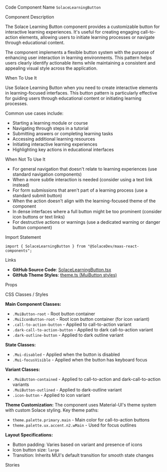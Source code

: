 
<Meta of={SolaceLearningButtonStories} />

<Title>Solace Learning Button</Title>

<Description of={SolaceLearningButtonStories} />

<Subtitle>Code Component Name</Subtitle>
`SolaceLearningButton`

<Subtitle>Component Description</Subtitle>

The Solace Learning Button component provides a customizable button for interactive learning experiences. It's useful for creating engaging call-to-action elements, allowing users to initiate learning processes or navigate through educational content.

The component implements a flexible button system with the purpose of enhancing user interaction in learning environments. This pattern helps users clearly identify actionable items while maintaining a consistent and appealing visual style across the application.

<Subtitle>When To Use It</Subtitle>

Use Solace Learning Button when you need to create interactive elements in learning-focused interfaces. This button pattern is particularly effective for guiding users through educational content or initiating learning processes.

Common use cases include:

- Starting a learning module or course
- Navigating through steps in a tutorial
- Submitting answers or completing learning tasks
- Accessing additional learning resources
- Initiating interactive learning experiences
- Highlighting key actions in educational interfaces

<Subtitle>When Not To Use It</Subtitle>

- For general navigation that doesn't relate to learning experiences (use standard navigation components)
- When a more subtle interaction is needed (consider using a text link instead)
- For form submissions that aren't part of a learning process (use a standard submit button)
- When the action doesn't align with the learning-focused theme of the component
- In dense interfaces where a full button might be too prominent (consider icon buttons or text links)
- For destructive actions or warnings (use a dedicated warning or danger button component)

<Subtitle>Import Statement</Subtitle>

```tsx
import { SolaceLearningButton } from "@SolaceDev/maas-react-components";
```

<Subtitle>Links</Subtitle>

- **GitHub Source Code**: [SolaceLearningButton.tsx](https://github.com/SolaceDev/maas-react-components/blob/main/src/components/form/Button/SolaceLearningButton.tsx)
- **GitHub Theme Styles**: <a href="https://github.com/SolaceDev/maas-react-components/blob/main/src/resources/theme.ts#:~:text=MuiButton" target="_blank">theme.ts (MuiButton styles)</a>

<Subtitle>Props</Subtitle>

<ArgTypes of={SolaceLearningButtonStories} />

<Subtitle>CSS Classes / Styles</Subtitle>

**Main Component Classes:**

- `.MuiButton-root` - Root button container
- `.MuiIconButton-root` - Root icon button container (for icon variant)
- `.call-to-action-button` - Applied to call-to-action variant
- `.dark-call-to-action-button` - Applied to dark call-to-action variant
- `.dark-outline-button` - Applied to dark outline variant

**State Classes:**

- `.Mui-disabled` - Applied when the button is disabled
- `.Mui-focusVisible` - Applied when the button has keyboard focus

**Variant Classes:**

- `.MuiButton-contained` - Applied to call-to-action and dark-call-to-action variants
- `.MuiButton-outlined` - Applied to dark-outline variant
- `.icon-button` - Applied to icon variant

**Theme Customization:**
The component uses Material-UI's theme system with custom Solace styling. Key theme paths:

- `theme.palette.primary.main` - Main color for call-to-action buttons
- `theme.palette.ux.accent.n2.wMain` - Used for focus outlines

**Layout Specifications:**

- Button padding: Varies based on variant and presence of icons
- Icon button size: `large`
- Transition: Inherits MUI's default transition for smooth state changes

<Subtitle>Stories</Subtitle>

<CustomStories />
